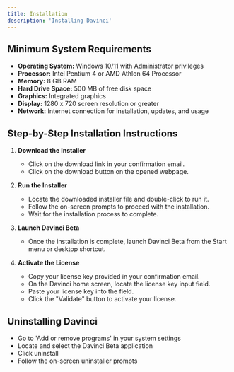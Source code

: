```yaml
---
title: Installation
description: 'Installing Davinci'
---
```


## Minimum System Requirements
- **Operating System:** Windows 10/11 with Administrator privileges
- **Processor:** Intel Pentium 4 or AMD Athlon 64 Processor
- **Memory:** 8 GB RAM
- **Hard Drive Space:** 500 MB of free disk space
- **Graphics:** Integrated graphics
- **Display:** 1280 x 720 screen resolution or greater
- **Network:** Internet connection for installation, updates, and usage

## Step-by-Step Installation Instructions

1. **Download the Installer**
   - Click on the download link in your confirmation email.
   - Click on the download button on the opened webpage.

2. **Run the Installer**
   - Locate the downloaded installer file and double-click to run it.
   - Follow the on-screen prompts to proceed with the installation.
   - Wait for the installation process to complete.

3. **Launch Davinci Beta**
   - Once the installation is complete, launch Davinci Beta from the Start menu or desktop shortcut.

4. **Activate the License**
   - Copy your license key provided in your confirmation email.
   - On the Davinci home screen, locate the license key input field.
   - Paste your license key into the field.
   - Click the "Validate" button to activate your license.

## Uninstalling Davinci
- Go to 'Add or remove programs' in your system settings
- Locate and select the Davinci Beta application
- Click uninstall
- Follow the on-screen uninstaller prompts